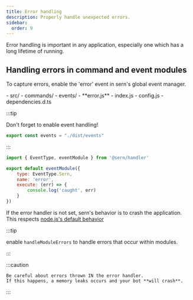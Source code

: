 ```yaml
---
title: Error handling 
description: Properly handle unexpected errors.
sidebar:
  order: 9
---
```


Error handling is important in any application, especially one which has a long lifetime of running.


## Handling errors in command and event modules

To capture errors, enable the 'error' event in sern's global event manager.


<FileTree>
- src/
    - commands/
    - events/
        - **error.js**
    - index.js 
    - config.js
    - dependencies.d.ts 
</FileTree>


:::tip 

Don't forget to enable event handling!
```js title='src/config.js'
export const events = "./dist/events"
```

:::


```js
import { EventType, eventModule } from '@sern/handler'

export default eventModule({ 
    type: EventType.Sern,
    name: 'error',
    execute: (err) => {
        console.log('caught', err)
    }
})
```

If the error handler is not set, sern's behavior is to crash the application. 
This respects [node.js's default behavior](https://nodejs.org/api/events.html#error-events)

:::tip

enable `handleModuleErrors` to handle errors that occur within modules. 

:::

:::caution

    Be careful about errors thrown IN the error handler. 
    If this happens, a memory leaks occurs and your bot **will crash**.

:::

